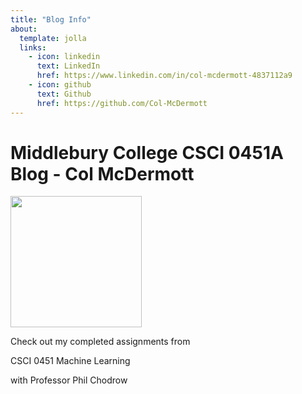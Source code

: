 ```yaml
---
title: "Blog Info"
about:
  template: jolla
  links:
    - icon: linkedin
      text: LinkedIn
      href: https://www.linkedin.com/in/col-mcdermott-4837112a9
    - icon: github
      text: Github
      href: https://github.com/Col-McDermott
---
```


<div class="quarto-about-jolla">
<h1>Middlebury College CSCI 0451A Blog - Col McDermott</h1>
<img src="profile_new.jpg" class="about-image
  round " style="height: 15em; width: 15em;">
<p> Check out my completed assignments from </p>
<p> CSCI 0451 Machine Learning </p>
<p> with Professor Phil Chodrow </p>
</div>